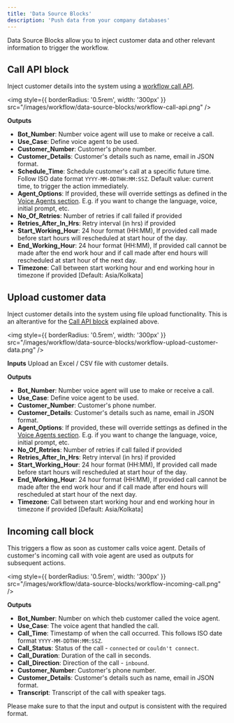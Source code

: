 ```yaml
---
title: 'Data Source Blocks'
description: 'Push data from your company databases'
---
```


Data Source Blocks allow you to inject customer data and other relevant information to trigger the workflow.

## Call API block
Inject customer details into the system using a [workflow call API](/api-reference/workflow/trigger).

<img
  style={{ borderRadius: '0.5rem', width: '300px' }}
  src="/images/workflow/data-source-blocks/workflow-call-api.png"
/>

**Outputs**
- **Bot_Number**: Number voice agent will use to make or receive a call.
- **Use_Case**: Define voice agent to be used.
- **Customer_Number**: Customer's phone number.
- **Customer_Details**: Customer's details such as name, email in JSON format.
- **Schedule_Time**: Schedule customer's call at a specific future time. Follow ISO date format `YYYY-MM-DDTHH:MM:SSZ`. Default value: current time, to trigger the action immediately.
- **Agent_Options**: If provided, these will override settings as defined in the [Voice Agents section](/voice-agents/prompting). E.g. if you want to change the language, voice, initial prompt, etc.
- **No_Of_Retries**: Number of retries if call failed if provided
- **Retries_After_In_Hrs**: Retry interval (in hrs) if provided
- **Start_Working_Hour**: 24 hour format (HH:MM), If provided call made before start hours will rescheduled at start hour of the day.
- **End_Working_Hour**: 24 hour format (HH:MM), If provided call cannot be made after the end work hour and if call made after end hours will rescheduled at start hour of the next day.
- **Timezone**: Call between start working hour and end working hour in timezone if provided [Default: Asia/Kolkata]

## Upload customer data
Inject customer details into the system using file upload functionality. This is an alterantive for the [Call API block](#call-api-block) explained above. 

<img
  style={{ borderRadius: '0.5rem', width: '300px' }}
  src="/images/workflow/data-source-blocks/workflow-upload-customer-data.png"
/>

**Inputs**
Upload an Excel / CSV file with customer details.

**Outputs**
- **Bot_Number**: Number voice agent will use to make or receive a call.
- **Use_Case**: Define voice agent to be used.
- **Customer_Number**: Customer's phone number.
- **Customer_Details**: Customer's details such as name, email in JSON format.
- **Agent_Options**: If provided, these will override settings as defined in the [Voice Agents section](/voice-agents/prompting). E.g. if you want to change the language, voice, initial prompt, etc.
- **No_Of_Retries**: Number of retries if call failed if provided
- **Retries_After_In_Hrs**: Retry interval (in hrs) if provided
- **Start_Working_Hour**: 24 hour format (HH:MM), If provided call made before start hours will rescheduled at start hour of the day.
- **End_Working_Hour**: 24 hour format (HH:MM), If provided call cannot be made after the end work hour and if call made after end hours will rescheduled at start hour of the next day.
- **Timezone**: Call between start working hour and end working hour in timezone if provided [Default: Asia/Kolkata]

## Incoming call block
This triggers a flow as soon as customer calls voice agent. Details of customer's incoming call with voie agent are used as outputs for subsequent actions.

<img
  style={{ borderRadius: '0.5rem', width: '300px' }}
  src="/images/workflow/data-source-blocks/workflow-incoming-call.png"
/>

**Outputs**
- **Bot_Number**: Number on which theb customer called the voice agent.
- **Use_Case**: The voice agent that handled the call.
- **Call_Time**: Timestamp of when the call occurred. This follows ISO date format `YYYY-MM-DDTHH:MM:SSZ`.
- **Call_Status**: Status of the call - `connected` or `couldn't connect`.
- **Call_Duration**: Duration of the call in seconds.
- **Call_Direction**: Direction of the call - `inbound`.
- **Customer_Number**: Customer's phone number.
- **Customer_Details**: Customer's details such as name, email in JSON format.
- **Transcript**: Transcript of the call with speaker tags.

<Tip>
Please make sure to that the input and output is consistent with the required format.
</Tip>
